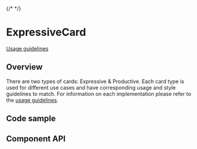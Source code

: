 {/* <!-- `position:fixed` cause rendering issues, so do not render the modal --> */}


# ExpressiveCard

[Usage guidelines](https://pages.github.ibm.com/cdai-design/pal/components/card/overview)

## Overview

There are two types of cards: Expressive & Productive. Each card type is used
for different use cases and have corresponding usage and style guidelines to
match. For information on each implementation please refer to the
[usage guidelines](https://pages.github.ibm.com/cdai-design/pal/components/card/overview).

<Canvas>
  <Story of={ExpressiveCardStories.Default} />
</Canvas>

## Code sample

<CodesandboxLink exampleDirectory="ExpressiveCard" />

## Component API

<Controls />
